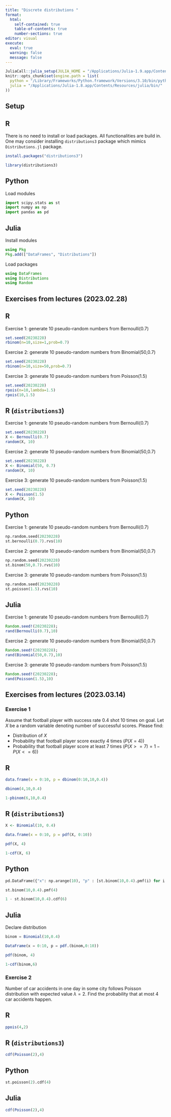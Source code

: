 ```yaml
---
title: "Discrete distributions "
format: 
  html:
    self-contained: true
    table-of-contents: true
    number-sections: true
editor: visual
execute: 
  eval: true
  warning: false
  message: false
---
```


```r
JuliaCall::julia_setup(JULIA_HOME = "/Applications/Julia-1.9.app/Contents/Resources/julia/bin/")
knitr::opts_chunk$set(engine.path = list(
  python = "/Library/Frameworks/Python.framework/Versions/3.10/bin/python3.10",
  julia = "/Applications/Julia-1.8.app/Contents/Resources/julia/bin/"
))
```

## Setup

::: panel-tabset
## R

There is no need to install or load packages. All functionalities are
build in. One may consider installing `distributions3` package which
mimics `Distributions.jl` package.

```r
install.packages("distributions3")
```

```r
library(distributions3)
```

## Python

Load modules

```python
import scipy.stats as st
import numpy as np
import pandas as pd
```

## Julia

Install modules

```julia
using Pkg
Pkg.add(["DataFrames", "Distributions"])
```

Load packages

```julia
using DataFrames
using Distributions
using Random
```
:::

## Exercises from lectures (2023.02.28)

::: panel-tabset
## R

Exercise 1: generate 10 pseudo-random numbers from Bernoulli(0.7)

```r
set.seed(20230228)
rbinom(n=10,size=1,prob=0.7)
```

Exercise 2: generate 10 pseudo-random numbers from Binomial(50,0.7)

```r
set.seed(20230228)
rbinom(n=10,size=50,prob=0.7)
```

Exercise 3: generate 10 pseudo-random numbers from Poisson(1.5)

```r
set.seed(20230228)
rpois(n=10,lambda=1.5)
rpois(10,1.5)
```

## R (`distributions3`)

Exercise 1: generate 10 pseudo-random numbers from Bernoulli(0.7)

```r
set.seed(20230228)
X <- Bernoulli(0.7)
random(X, 10)
```

Exercise 2: generate 10 pseudo-random numbers from Binomial(50,0.7)

```r
set.seed(20230228)
X <- Binomial(50, 0.7)
random(X, 10)
```

Exercise 3: generate 10 pseudo-random numbers from Poisson(1.5)

```r
set.seed(20230228)
X <- Poisson(1.5)
random(X, 10)
```

## Python

Exercise 1: generate 10 pseudo-random numbers from Bernoulli(0.7)

```python
np.random.seed(20230228)
st.bernoulli(0.7).rvs(10)
```

Exercise 2: generate 10 pseudo-random numbers from Binomial(50,0.7)

```python
np.random.seed(20230228)
st.binom(50,0.7).rvs(10)
```

Exercise 3: generate 10 pseudo-random numbers from Poisson(1.5)

```python
np.random.seed(20230228)
st.poisson(1.5).rvs(10)
```

## Julia

Exercise 1: generate 10 pseudo-random numbers from Bernoulli(0.7)

```julia
Random.seed!(20230228);
rand(Bernoulli(0.7),10)
```

Exercise 2: generate 10 pseudo-random numbers from Binomial(50,0.7)

```julia
Random.seed!(20230228);
rand(Binomial(50,0.7),10)
```

Exercise 3: generate 10 pseudo-random numbers from Poisson(1.5)

```julia
Random.seed!(20230228);
rand(Poisson(1.5),10)
```
:::

## Exercises from lectures (2023.03.14)

### Exercise 1

Assume that football player with success rate 0.4 shot 10 times on goal.
Let $X$ be a random variable denoting number of successful scores.
Please find:

-   Distribution of $X$
-   Probability that football player score exactly 4 times ($P(X=4)$)
-   Probability that football player score at least 7 times
    ($P(X>=7) = 1- P(X <= 6)$)

::: panel-tabset
## R

```r
data.frame(x = 0:10, p = dbinom(0:10,10,0.4))
```

```r
dbinom(4,10,0.4)
```

```r
1-pbinom(6,10,0.4)
```

## R (`distributions3`)

```r
X <- Binomial(10, 0.4)
```

```r
data.frame(x = 0:10, p = pdf(X, 0:10))
```

```r
pdf(X, 4)
```

```r
1-cdf(X, 6)
```

## Python

```python
pd.DataFrame({"x": np.arange(10), "p" : [st.binom(10,0.4).pmf(i) for i in np.arange(10)]})
```

```python
st.binom(10,0.4).pmf(4)
```

```python
1 - st.binom(10,0.4).cdf(6)
```

## Julia

Declare distribution

```julia
binom = Binomial(10,0.4)
```

```julia
DataFrame(x = 0:10, p = pdf.(binom,0:10))
```

```julia
pdf(binom, 4)
```

```julia
1-cdf(binom,6)
```
:::

### Exercise 2

Number of car accidents in one day in some city follows Poisson
distribution with expected value $\lambda=2$. Find the probability that
at most 4 car accidents happen.

::: panel-tabset
## R

```r
ppois(4,2)
```

## R (`distributions3`)

```r
cdf(Poisson(2),4)
```

## Python

```python
st.poisson(2).cdf(4)
```

## Julia

```julia
cdf(Poisson(2),4)
```
:::

